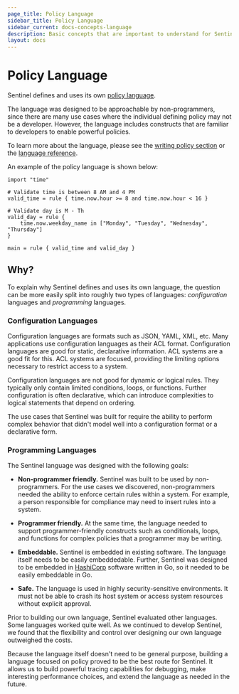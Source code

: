 ```yaml
---
page_title: Policy Language
sidebar_title: Policy Language
sidebar_current: docs-concepts-language
description: Basic concepts that are important to understand for Sentinel usage.
layout: docs
---
```


# Policy Language

Sentinel defines and uses its own [policy language](/sentinel/language).

The language was designed to be approachable by non-programmers, since
there are many use cases where the individual defining policy may not
be a developer. However, the language includes constructs that
are familiar to developers to enable powerful policies.

To learn more about the language, please see the
[writing policy section](/sentinel/writing)
or the [language reference](/sentinel/language).

An example of the policy language is shown below:

```sentinel
import "time"

# Validate time is between 8 AM and 4 PM
valid_time = rule { time.now.hour >= 8 and time.now.hour < 16 }

# Validate day is M - Th
valid_day = rule {
	time.now.weekday_name in ["Monday", "Tuesday", "Wednesday", "Thursday"]
}

main = rule { valid_time and valid_day }
```

## Why?

To explain why Sentinel defines and uses its own language, the question
can be more easily split into roughly two types of languages: _configuration_ languages
and _programming_ languages.

### Configuration Languages

Configuration languages are formats such as JSON, YAML, XML, etc. Many applications
use configuration languages as their ACL format. Configuration languages
are good for static, declarative information. ACL systems are a good fit
for this. ACL systems are focused, providing the limiting options necessary
to restrict access to a system.

Configuration languages are not good for dynamic or logical rules. They
typically only contain limited conditions, loops, or functions. Further
configuration is often declarative, which can introduce complexities to
logical statements that depend on ordering.

The use cases that Sentinel was built for require the ability to perform
complex behavior that didn't model well into a configuration format or a
declarative form.

### Programming Languages

The Sentinel language was designed with the following goals:

- **Non-programmer friendly.** Sentinel was built to be used by non-programmers.
  For the use cases we discovered, non-programmers needed the ability to
  enforce certain rules within a system. For example, a person responsible for
  compliance may need to insert rules into a system.

- **Programmer friendly.** At the same time, the language needed to support
  programmer-friendly constructs such as conditionals, loops, and functions
  for complex policies that a programmer may be writing.

- **Embeddable.** Sentinel is embedded in existing software. The language
  itself needs to be easily embeddedable. Further, Sentinel was designed
  to be embedded in [HashiCorp](https://www.hashicorp.com) software
  written in Go, so it needed to be easily embeddable in Go.

- **Safe.** The language is used in highly security-sensitive environments.
  It must not be able to crash its host system or access system resources
  without explicit approval.

Prior to building our own language, Sentinel evaluated other languages.
Some languages worked quite well. As we continued to develop Sentinel, we
found that the flexibility and control over designing our own language
outweighed the costs.

Because the language itself doesn't need to be general purpose, building
a language focused on policy proved to be the best route for Sentinel.
It allows us to build powerful tracing capabilities for debugging, make
interesting performance choices, and extend the language as needed in the
future.

